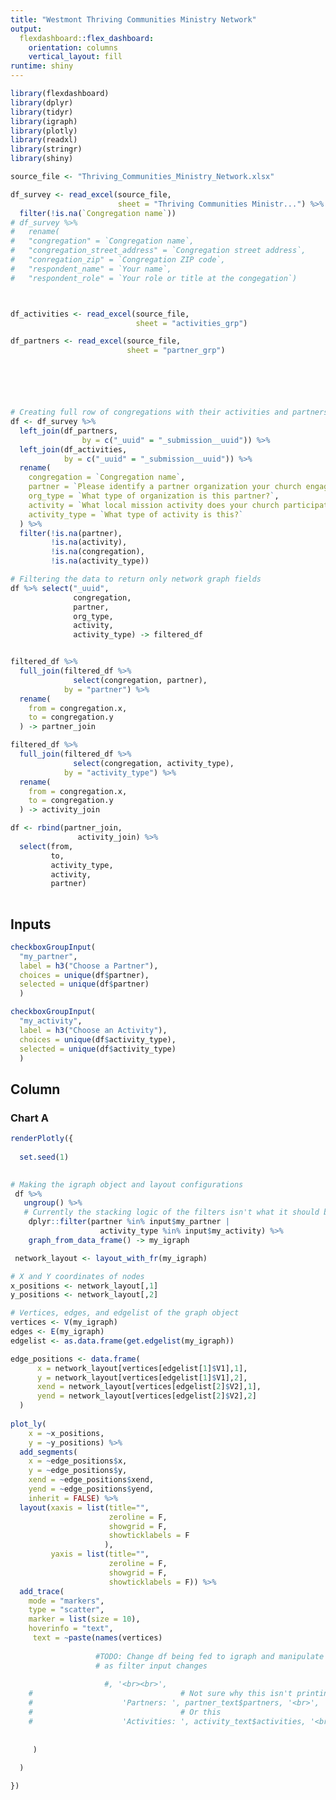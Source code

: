 ```yaml
---
title: "Westmont Thriving Communities Ministry Network"
output: 
  flexdashboard::flex_dashboard:
    orientation: columns
    vertical_layout: fill
runtime: shiny
---
```


```r
library(flexdashboard)
library(dplyr)
library(tidyr)
library(igraph)
library(plotly)
library(readxl)
library(stringr)
library(shiny)
```

```r

source_file <- "Thriving_Communities_Ministry_Network.xlsx"

df_survey <- read_excel(source_file, 
                        sheet = "Thriving Communities Ministr...") %>%
  filter(!is.na(`Congregation name`))
# df_survey %>% 
#   rename(
#   "congregation" = `Congregation name`,
#   "congregation_street_address" = `Congregation street address`,
#   "conregation_zip" = `Congregation ZIP code`,
#   "respondent_name" = `Your name`,
#   "respondent_role" = `Your role or title at the congegation`)



df_activities <- read_excel(source_file, 
                            sheet = "activities_grp") 

df_partners <- read_excel(source_file, 
                          sheet = "partner_grp")






# Creating full row of congregations with their activities and partnerships
df <- df_survey %>%
  left_join(df_partners,
                by = c("_uuid" = "_submission__uuid")) %>%
  left_join(df_activities,
            by = c("_uuid" = "_submission__uuid")) %>%
  rename(
    congregation = `Congregation name`,
    partner = `Please identify a partner organization your church engages in local mission work with.`,
    org_type = `What type of organization is this partner?`,
    activity = `What local mission activity does your church participate in?`,
    activity_type = `What type of activity is this?`
  ) %>%
  filter(!is.na(partner),
         !is.na(activity),
         !is.na(congregation),
         !is.na(activity_type))


```



```r

# Filtering the data to return only network graph fields
df %>% select("_uuid", 
              congregation, 
              partner, 
              org_type, 
              activity, 
              activity_type) -> filtered_df


filtered_df %>%
  full_join(filtered_df %>% 
              select(congregation, partner),
            by = "partner") %>%
  rename(
    from = congregation.x,
    to = congregation.y
  ) -> partner_join

filtered_df %>%
  full_join(filtered_df %>%
              select(congregation, activity_type),
            by = "activity_type") %>%
  rename(
    from = congregation.x,
    to = congregation.y
  ) -> activity_join

df <- rbind(partner_join,
               activity_join) %>%
  select(from,
         to,
         activity_type,
         activity,
         partner)
  

```

Inputs {.sidebar}
-----------------------------------------------------------------------

```r
checkboxGroupInput(
  "my_partner",
  label = h3("Choose a Partner"),
  choices = unique(df$partner),
  selected = unique(df$partner)
  )
```


```r
checkboxGroupInput(
  "my_activity",
  label = h3("Choose an Activity"),
  choices = unique(df$activity_type),
  selected = unique(df$activity_type)
  )
```

Column {data-width=650}
-----------------------------------------------------------------------

### Chart A


```r
renderPlotly({
  
  set.seed(1)
  

# Making the igraph object and layout configurations
 df %>%
   ungroup() %>%
   # Currently the stacking logic of the filters isn't what it should be
    dplyr::filter(partner %in% input$my_partner | 
                    activity_type %in% input$my_activity) %>%
    graph_from_data_frame() -> my_igraph

 network_layout <- layout_with_fr(my_igraph)

# X and Y coordinates of nodes
x_positions <- network_layout[,1]
y_positions <- network_layout[,2]

# Vertices, edges, and edgelist of the graph object
vertices <- V(my_igraph)
edges <- E(my_igraph)
edgelist <- as.data.frame(get.edgelist(my_igraph))

edge_positions <- data.frame(
      x = network_layout[vertices[edgelist[1]$V1],1],
      y = network_layout[vertices[edgelist[1]$V1],2],
      xend = network_layout[vertices[edgelist[2]$V2],1],
      yend = network_layout[vertices[edgelist[2]$V2],2]
  )
  
plot_ly(
    x = ~x_positions,
    y = ~y_positions) %>%
  add_segments(
    x = ~edge_positions$x,
    y = ~edge_positions$y,
    xend = ~edge_positions$xend,
    yend = ~edge_positions$yend,
    inherit = FALSE) %>% 
  layout(xaxis = list(title="",
                      zeroline = F,
                      showgrid = F,
                      showticklabels = F
                     ),
         yaxis = list(title="",
                      zeroline = F,
                      showgrid = F,
                      showticklabels = F)) %>%
  add_trace(
    mode = "markers",
    type = "scatter",
    marker = list(size = 10),
    hoverinfo = "text",
     text = ~paste(names(vertices)
                 
                   #TODO: Change df being fed to igraph and manipulate to have text change 
                   # as filter input changes
                 
                     #, '<br><br>',
    #                                 # Not sure why this isn't printing
    #                    'Partners: ', partner_text$partners, '<br>',
    #                                 # Or this
    #                    'Activities: ', activity_text$activities, '<br>'
                 
    
     )
    
  ) 

})

```
